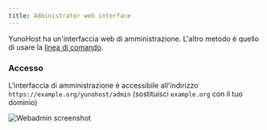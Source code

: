 ```yaml
---
title: Administrator web interface
---
```


YunoHost ha un'interfaccia web di amministrazione. L'altro metodo è quello di usare la [linea di comando](/admin/command_line).

### Accesso

L'interfaccia di amministrazione è accessibile all'indirizzo `https://example.org/yunohost/admin` (sostituisci `example.org` con il tuo dominio)

![Webadmin screenshot](/img/webadmin.jpg)
